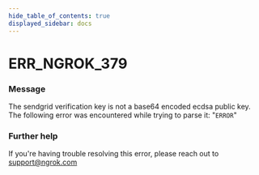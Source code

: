 ```yaml
---
hide_table_of_contents: true
displayed_sidebar: docs
---
```



# ERR_NGROK_379

### Message
The sendgrid verification key is not a base64 encoded ecdsa public key. The following error was encountered while trying to parse it: "`ERROR`"

<ErrorDetails error='err_ngrok_379' />


### Further help
If you're having trouble resolving this error, please reach out to [support@ngrok.com](mailto:support@ngrok.com?subject=Help%20with%20ERR_NGROK_379)

